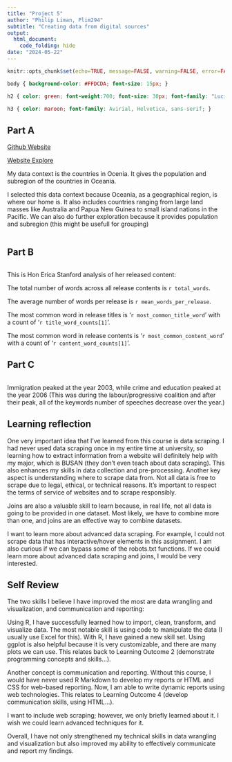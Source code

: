 ```yaml
---
title: "Project 5"
author: "Philip Liman, Plim294"
subtitle: "Creating data from digital sources"
output: 
  html_document:
    code_folding: hide
date: "2024-05-22"
---
```


```r
knitr::opts_chunk$set(echo=TRUE, message=FALSE, warning=FALSE, error=FALSE)
```

```css
body { background-color: #FFDCDA; font-size: 15px; }

h2 { color: green; font-weight:700; font-size: 30px; font-family: "Lucida Console", "Courier New", monospace; border: 2px solid powderblue; }

h3 { color: maroon; font-family: Avirial, Helvetica, sans-serif; }
```

## Part A

[Github Website](https://philiplim1509.github.io/stats220/)

[Website Explore](https://www.worldometers.info/geography/how-many-countries-in-oceania/)

My data context is the countries in Ocenia. It gives the population and subregion of the countries in Oceania. 

I selected this data context because Oceania, as a geographical region, is where our home is. 
It also includes countries ranging from large land masses like Australia and Papua New Guinea to small island nations in the Pacific.
We can also do further exploration because it provides population and subregion (this might be usefull for grouping)

```r

```
## Part B
```r

```

This is Hon Erica Stanford analysis of her released content:

The total number of words across all release contents is `r total_words`.

The average number of words per release is `r mean_words_per_release`.

The most common word in release titles is '`r most_common_title_word`' with a count of '`r title_word_counts[1]`'.

The most common word in release contents is '`r most_common_content_word`' with a count of '`r content_word_counts[1]`'.

## Part C
```r

```

Immigration peaked at the year 2003, while crime and education peaked at the year 2006 (This was during the labour/progressive coalition and after their peak, all of the keywords number of speeches decrease over the year.)



## Learning reflection

One very important idea that I’ve learned from this course is data scraping. I had never used data scraping once in my entire time at university, so learning how to extract information from a website will definitely help with my major, which is BUSAN (they don’t even teach about data scraping). This also enhances my skills in data collection and pre-processing. Another key aspect is understanding where to scrape data from. Not all data is free to scrape due to legal, ethical, or technical reasons. It’s important to respect the terms of service of websites and to scrape responsibly.

Joins are also a valuable skill to learn because, in real life, not all data is going to be provided in one dataset. Most likely, we have to combine more than one, and joins are an effective way to combine datasets.

I want to learn more about advanced data scraping. For example, I could not scrape data that has interactive/hover elements in this assignment. I am also curious if we can bypass some of the robots.txt functions. If we could learn more about advanced data scraping and joins, I would be very interested.

## Self Review
The two skills I believe I have improved the most are data wrangling and visualization, and communication and reporting:

Using R, I have successfully learned how to import, clean, transform, and visualize data. The most notable skill is using code to manipulate the data (I usually use Excel for this). With R, I have gained a new skill set. Using ggplot is also helpful because it is very customizable, and there are many plots we can use. This relates back to Learning Outcome 2 (demonstrate programming concepts and skills...).

Another concept is communication and reporting. Without this course, I would have never used R Markdown to develop my reports or HTML and CSS for web-based reporting. Now, I am able to write dynamic reports using web technologies. This relates to Learning Outcome 4 (develop communication skills, using HTML...).

I want to include web scraping; however, we only briefly learned about it. I wish we could learn advanced techniques for it.

Overall, I have not only strengthened my technical skills in data wrangling and visualization but also improved my ability to effectively communicate and report my findings.